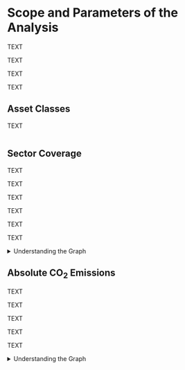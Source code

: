 # Scope and Parameters of the Analysis 

TEXT

TEXT

TEXT

TEXT



## Asset Classes

TEXT


<div class="d3chart" style="display: grid; grid-template-columns: 1fr; grid-template-rows: auto auto;" class="has_optbar donotduplicate donotremove">
<div id="included_table" class="d3chart data_table" style="width: 600px"></div>
</div>

## Sector Coverage

TEXT

TEXT

TEXT

TEXT

TEXT

TEXT


<div id="value_pie_equity" class="has_optbar donotduplicate donotremove">
</div>

<details>
<summary> Understanding the Graph </summary>
<div class="method">
<p>
_The pie chart shows the financial sector split of the total investment in the selected asset-class. The share that is invested in companies in climate-relevant sectors is represented by the colored slices._
</p>
</div>
</details>

## Absolute CO~2~ Emissions 

TEXT

TEXT

TEXT

TEXT

TEXT


<div id="emissions_pie_equity" class="has_optbar donotduplicate donotremove">
</div>

<details>
<summary> Understanding the Graph </summary>
<div class="method">
<p>
_The pie chart shows sector split of the estimated total absolute emissions attributed to the investments in the selected asset-class. The emissions from companies in the PACTA sectors is represented by the colored sections._
</p>
</div>
</details>
